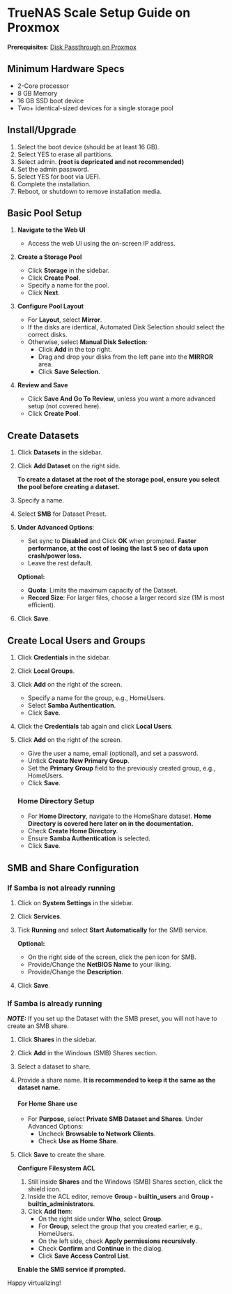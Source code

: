 # TrueNAS Scale Setup Guide on Proxmox

**Prerequisites**: [Disk Passthrough on Proxmox](/proxmox/disk-passthrough)

## Minimum Hardware Specs

- 2-Core processor
- 8 GB Memory
- 16 GB SSD boot device
- Two+ identical-sized devices for a single storage pool

## Install/Upgrade

1. Select the boot device (should be at least 16 GB).
2. Select YES to erase all partitions.
3. Select admin.
   **(root is depricated and not recommended)**
4. Set the admin password.
5. Select YES for boot via UEFI.
6. Complete the installation.
7. Reboot, or shutdown to remove installation media.

## Basic Pool Setup

1. **Navigate to the Web UI**

   - Access the web UI using the on-screen IP address.

2. **Create a Storage Pool**

   - Click **Storage** in the sidebar.
   - Click **Create Pool**.
   - Specify a name for the pool.
   - Click **Next**.

3. **Configure Pool Layout**

   - For **Layout**, select **Mirror**.
   - If the disks are identical, Automated Disk Selection should select the correct disks.
   - Otherwise, select **Manual Disk Selection**:
     - Click **Add** in the top right.
     - Drag and drop your disks from the left pane into the **MIRROR** area.
     - Click **Save Selection**.

4. **Review and Save**
   - Click **Save And Go To Review**, unless you want a more advanced setup (not covered here).
   - Click **Create Pool**.

## Create Datasets

1. Click **Datasets** in the sidebar.
2. Click **Add Dataset** on the right side.

   **To create a dataset at the root of the storage pool, ensure you select the pool before creating a dataset.**

3. Specify a name.
4. Select **SMB** for Dataset Preset.
5. **Under Advanced Options**:

   - Set sync to **Disabled** and Click **OK** when prompted.
     **Faster performance, at the cost of losing the last 5 sec of data upon crash/power loss.**
   - Leave the rest default.

   **Optional:**

   - **Quota**: Limits the maximum capacity of the Dataset.
   - **Record Size**: For larger files, choose a larger record size (1M is most efficient).

6. Click **Save**.

## Create Local Users and Groups

1. Click **Credentials** in the sidebar.
2. Click **Local Groups**.
3. Click **Add** on the right of the screen.

   - Specify a name for the group, e.g., HomeUsers.
   - Select **Samba Authentication**.
   - Click **Save**.

4. Click the **Credentials** tab again and click **Local Users**.
5. Click **Add** on the right of the screen.

   - Give the user a name, email (optional), and set a password.
   - Untick **Create New Primary Group**.
   - Set the **Primary Group** field to the previously created group, e.g., HomeUsers.
   - Click **Save**.

   ### Home Directory Setup

   - For **Home Directory**, navigate to the HomeShare dataset.
     **Home Directory is covered here later on in the documentation.**
   - Check **Create Home Directory**.
   - Ensure **Samba Authentication** is selected.
   - Click **Save**.

## SMB and Share Configuration

### If Samba is not already running

1. Click on **System Settings** in the sidebar.
2. Click **Services**.
3. Tick **Running** and select **Start Automatically** for the SMB service.

   **Optional:**

   - On the right side of the screen, click the pen icon for SMB.
   - Provide/Change the **NetBIOS Name** to your liking.
   - Provide/Change the **Description**.

4. Click **Save**.

### If Samba is already running

**_NOTE:_** If you set up the Dataset with the SMB preset, you will not have to create an SMB share.

1. Click **Shares** in the sidebar.
2. Click **Add** in the Windows (SMB) Shares section.
3. Select a dataset to share.
4. Provide a share name.
   **It is recommended to keep it the same as the dataset name.**

   #### For Home Share use

   - For **Purpose**, select **Private SMB Dataset and Shares**.
     Under Advanced Options:
     - Uncheck **Browsable to Network Clients**.
     - Check **Use as Home Share**.

5. Click **Save** to create the share.

   **Configure Filesystem ACL**

   1. Still inside **Shares** and the Windows (SMB) Shares section, click the shield icon.
   2. Inside the ACL editor, remove **Group - builtin_users** and **Group - builtin_administrators**.
   3. Click **Add Item**:
      - On the right side under **Who**, select **Group**.
      - For **Group**, select the group that you created earlier, e.g., HomeUsers.
      - On the left side, check **Apply permissions recursively**.
      - Check **Confirm** and **Continue** in the dialog.
      - Click **Save Access Control List**.

   **Enable the SMB service if prompted.**

Happy virtualizing!
